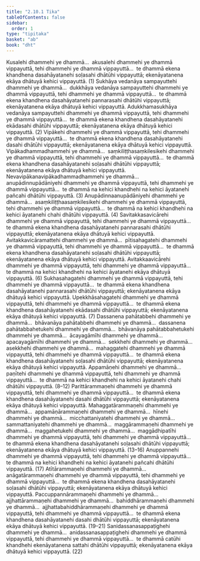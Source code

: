 ```yaml
---
title: "2.10.1 Tika"
tableOfContents: false
sidebar:
  order: 1
type: "tipitaka"
basket: "ab"
book: "dht"
---
```



<DynamicBreadcrumb />

<Division number="369" book="dht">

<Paragraph number="459" book="dht">
Kusalehi dhammehi ye dhammā…  akusalehi dhammehi ye dhammā vippayuttā, tehi dhammehi ye dhammā vippayuttā…  te dhammā ekena khandhena dasahāyatanehi soḷasahi dhātūhi vippayuttā; ekenāyatanena ekāya dhātuyā kehici vippayuttā. (1)
</Paragraph>

</Division>
<Division number="370" book="dht">

<Paragraph number="460" book="dht">
Sukhāya vedanāya sampayuttehi dhammehi ye dhammā…  dukkhāya vedanāya sampayuttehi dhammehi ye dhammā vippayuttā, tehi dhammehi ye dhammā vippayuttā…  te dhammā ekena khandhena dasahāyatanehi pannarasahi dhātūhi vippayuttā; ekenāyatanena ekāya dhātuyā kehici vippayuttā.
</Paragraph>

</Division>
<Division number="371" book="dht">

<Paragraph number="461" book="dht">
Adukkhamasukhāya vedanāya sampayuttehi dhammehi ye dhammā vippayuttā, tehi dhammehi ye dhammā vippayuttā…  te dhammā ekena khandhena dasahāyatanehi ekādasahi dhātūhi vippayuttā; ekenāyatanena ekāya dhātuyā kehici vippayuttā. (2)
</Paragraph>

</Division>
<Division number="372" book="dht">

<Paragraph number="462" book="dht">
Vipākehi dhammehi ye dhammā vippayuttā, tehi dhammehi ye dhammā vippayuttā…  te dhammā ekena khandhena dasahāyatanehi dasahi dhātūhi vippayuttā; ekenāyatanena ekāya dhātuyā kehici vippayuttā.
</Paragraph>

</Division>
<Division number="373" book="dht">

<Paragraph number="463" book="dht">
Vipākadhammadhammehi ye dhammā…  saṃkiliṭṭhasaṃkilesikehi dhammehi ye dhammā vippayuttā, tehi dhammehi ye dhammā vippayuttā…  te dhammā ekena khandhena dasahāyatanehi soḷasahi dhātūhi vippayuttā; ekenāyatanena ekāya dhātuyā kehici vippayuttā.
</Paragraph>

</Division>
<Division number="374" book="dht">

<Paragraph number="464" book="dht">
Nevavipākanavipākadhammadhammehi ye dhammā…  anupādinnupādāniyehi dhammehi ye dhammā vippayuttā, tehi dhammehi ye dhammā vippayuttā…  te dhammā na kehici khandhehi na kehici āyatanehi pañcahi dhātūhi vippayuttā. (3)
</Paragraph>

</Division>
<Division number="375" book="dht">

<Paragraph number="465" book="dht">
Anupādinnaanupādāniyehi dhammehi ye dhammā…  asaṃkiliṭṭhaasaṃkilesikehi dhammehi ye dhammā vippayuttā, tehi dhammehi ye dhammā vippayuttā…  te dhammā na kehici khandhehi na kehici āyatanehi chahi dhātūhi vippayuttā. (4)
</Paragraph>

</Division>
<Division number="376" book="dht">

<Paragraph number="466" book="dht">
Savitakkasavicārehi dhammehi ye dhammā vippayuttā, tehi dhammehi ye dhammā vippayuttā…  te dhammā ekena khandhena dasahāyatanehi pannarasahi dhātūhi vippayuttā; ekenāyatanena ekāya dhātuyā kehici vippayuttā.
</Paragraph>

</Division>
<Division number="377" book="dht">

<Paragraph number="467" book="dht">
Avitakkavicāramattehi dhammehi ye dhammā…  pītisahagatehi dhammehi ye dhammā vippayuttā, tehi dhammehi ye dhammā vippayuttā…  te dhammā ekena khandhena dasahāyatanehi soḷasahi dhātūhi vippayuttā; ekenāyatanena ekāya dhātuyā kehici vippayuttā.
</Paragraph>

</Division>
<Division number="378" book="dht">

<Paragraph number="468" book="dht">
Avitakkaavicārehi dhammehi ye dhammā vippayuttā, tehi dhammehi ye dhammā vippayuttā…  te dhammā na kehici khandhehi na kehici āyatanehi ekāya dhātuyā vippayuttā. (6)
</Paragraph>

</Division>
<Division number="379" book="dht">

<Paragraph number="469" book="dht">
Sukhasahagatehi dhammehi ye dhammā vippayuttā, tehi dhammehi ye dhammā vippayuttā…  te dhammā ekena khandhena dasahāyatanehi pannarasahi dhātūhi vippayuttā; ekenāyatanena ekāya dhātuyā kehici vippayuttā.
</Paragraph>

</Division>
<Division number="380" book="dht">

<Paragraph number="470" book="dht">
Upekkhāsahagatehi dhammehi ye dhammā vippayuttā, tehi dhammehi ye dhammā vippayuttā…  te dhammā ekena khandhena dasahāyatanehi ekādasahi dhātūhi vippayuttā; ekenāyatanena ekāya dhātuyā kehici vippayuttā. (7)
</Paragraph>

</Division>
<Division number="381" book="dht">

<Paragraph number="471" book="dht">
Dassanena pahātabbehi dhammehi ye dhammā…  bhāvanāya pahātabbehi dhammehi ye dhammā…  dassanena pahātabbahetukehi dhammehi ye dhammā…  bhāvanāya pahātabbahetukehi dhammehi ye dhammā…  ācayagāmīhi dhammehi ye dhammā…  apacayagāmīhi dhammehi ye dhammā…  sekkhehi dhammehi ye dhammā…  asekkhehi dhammehi ye dhammā…  mahaggatehi dhammehi ye dhammā vippayuttā, tehi dhammehi ye dhammā vippayuttā…  te dhammā ekena khandhena dasahāyatanehi soḷasahi dhātūhi vippayuttā; ekenāyatanena ekāya dhātuyā kehici vippayuttā.
</Paragraph>

</Division>
<Division number="382" book="dht">

<Paragraph number="472" book="dht">
Appamāṇehi dhammehi ye dhammā…  paṇītehi dhammehi ye dhammā vippayuttā, tehi dhammehi ye dhammā vippayuttā…  te dhammā na kehici khandhehi na kehici āyatanehi chahi dhātūhi vippayuttā. (8–12)
</Paragraph>

</Division>
<Division number="383" book="dht">

<Paragraph number="473" book="dht">
Parittārammaṇehi dhammehi ye dhammā vippayuttā, tehi dhammehi ye dhammā vippayuttā…  te dhammā ekena khandhena dasahāyatanehi dasahi dhātūhi vippayuttā; ekenāyatanena ekāya dhātuyā kehici vippayuttā.
</Paragraph>

</Division>
<Division number="384" book="dht">

<Paragraph number="474" book="dht">
Mahaggatārammaṇehi dhammehi ye dhammā…  appamāṇārammaṇehi dhammehi ye dhammā…  hīnehi dhammehi ye dhammā…  micchattaniyatehi dhammehi ye dhammā…  sammattaniyatehi dhammehi ye dhammā…  maggārammaṇehi dhammehi ye dhammā…  maggahetukehi dhammehi ye dhammā…  maggādhipatīhi dhammehi ye dhammā vippayuttā, tehi dhammehi ye dhammā vippayuttā…  te dhammā ekena khandhena dasahāyatanehi soḷasahi dhātūhi vippayuttā; ekenāyatanena ekāya dhātuyā kehici vippayuttā. (13–16)
</Paragraph>

</Division>
<Division number="385" book="dht">

<Paragraph number="475" book="dht">
Anuppannehi dhammehi ye dhammā vippayuttā, tehi dhammehi ye dhammā vippayuttā…  te dhammā na kehici khandhehi na kehici āyatanehi pañcahi dhātūhi vippayuttā. (17)
</Paragraph>

</Division>
<Division number="386" book="dht">

<Paragraph number="476" book="dht">
Atītārammaṇehi dhammehi ye dhammā…  anāgatārammaṇehi dhammehi ye dhammā vippayuttā, tehi dhammehi ye dhammā vippayuttā…  te dhammā ekena khandhena dasahāyatanehi soḷasahi dhātūhi vippayuttā; ekenāyatanena ekāya dhātuyā kehici vippayuttā.
</Paragraph>

</Division>
<Division number="387" book="dht">

<Paragraph number="477" book="dht">
Paccuppannārammaṇehi dhammehi ye dhammā…  ajjhattārammaṇehi dhammehi ye dhammā…  bahiddhārammaṇehi dhammehi ye dhammā…  ajjhattabahiddhārammaṇehi dhammehi ye dhammā vippayuttā, tehi dhammehi ye dhammā vippayuttā…  te dhammā ekena khandhena dasahāyatanehi dasahi dhātūhi vippayuttā; ekenāyatanena ekāya dhātuyā kehici vippayuttā. (19–21)
</Paragraph>

</Division>
<Division number="388" book="dht">

<Paragraph number="478" book="dht">
Sanidassanasappaṭighehi dhammehi ye dhammā…  anidassanasappaṭighehi dhammehi ye dhammā vippayuttā, tehi dhammehi ye dhammā vippayuttā…  te dhammā catūhi khandhehi ekenāyatanena sattahi dhātūhi vippayuttā; ekenāyatanena ekāya dhātuyā kehici vippayuttā. (22)
</Paragraph>
</Division>
